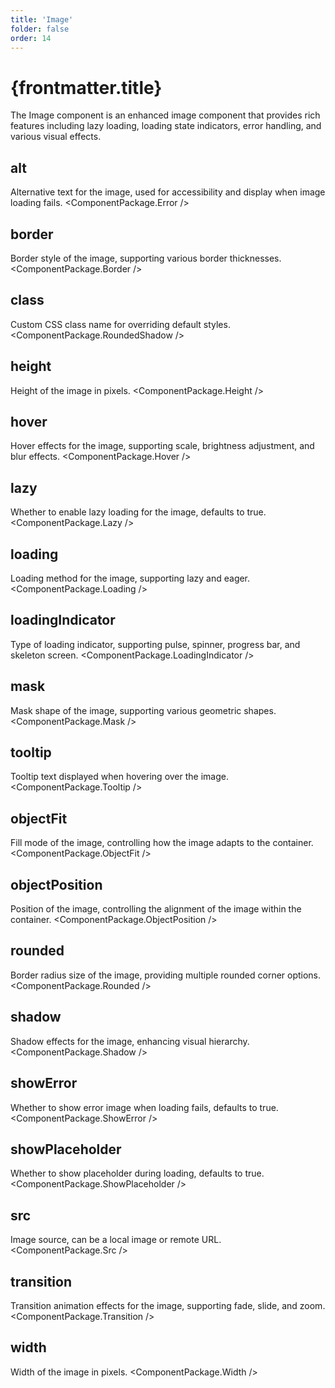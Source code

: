 ```yaml
---
title: 'Image'
folder: false
order: 14
---
```



# {frontmatter.title}

The Image component is an enhanced image component that provides rich features including lazy loading, loading state indicators, error handling, and various visual effects.

## alt
Alternative text for the image, used for accessibility and display when image loading fails.
<ComponentPackage.Error />

## border
Border style of the image, supporting various border thicknesses.
<ComponentPackage.Border />

## class
Custom CSS class name for overriding default styles.
<ComponentPackage.RoundedShadow />

## height
Height of the image in pixels.
<ComponentPackage.Height />

## hover
Hover effects for the image, supporting scale, brightness adjustment, and blur effects.
<ComponentPackage.Hover />

## lazy
Whether to enable lazy loading for the image, defaults to true.
<ComponentPackage.Lazy />

## loading
Loading method for the image, supporting lazy and eager.
<ComponentPackage.Loading />

## loadingIndicator
Type of loading indicator, supporting pulse, spinner, progress bar, and skeleton screen.
<ComponentPackage.LoadingIndicator />

## mask
Mask shape of the image, supporting various geometric shapes.
<ComponentPackage.Mask />

## tooltip
Tooltip text displayed when hovering over the image.
<ComponentPackage.Tooltip />

## objectFit
Fill mode of the image, controlling how the image adapts to the container.
<ComponentPackage.ObjectFit />

## objectPosition
Position of the image, controlling the alignment of the image within the container.
<ComponentPackage.ObjectPosition />

## rounded
Border radius size of the image, providing multiple rounded corner options.
<ComponentPackage.Rounded />

## shadow
Shadow effects for the image, enhancing visual hierarchy.
<ComponentPackage.Shadow />

## showError
Whether to show error image when loading fails, defaults to true.
<ComponentPackage.ShowError />

## showPlaceholder
Whether to show placeholder during loading, defaults to true.
<ComponentPackage.ShowPlaceholder />

## src
Image source, can be a local image or remote URL.
<ComponentPackage.Src />

## transition
Transition animation effects for the image, supporting fade, slide, and zoom.
<ComponentPackage.Transition />

## width
Width of the image in pixels.
<ComponentPackage.Width />
